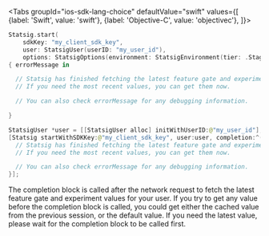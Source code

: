 
<Tabs
  groupId="ios-sdk-lang-choice"
  defaultValue="swift"
  values={[
    {label: 'Swift', value: 'swift'},
    {label: 'Objective-C', value: 'objectivec'},
  ]}>
  <TabItem value="swift">

```swift
Statsig.start(
    sdkKey: "my_client_sdk_key",
    user: StatsigUser(userID: "my_user_id"),
    options: StatsigOptions(environment: StatsigEnvironment(tier: .Staging)))
{ errorMessage in

  // Statsig has finished fetching the latest feature gate and experiment values for your user.
  // If you need the most recent values, you can get them now.

  // You can also check errorMessage for any debugging information.

}
```

  </TabItem>
  <TabItem value="objectivec">

```swift
StatsigUser *user = [[StatsigUser alloc] initWithUserID:@"my_user_id"];
[Statsig startWithSDKKey:@"my_client_sdk_key", user:user, completion:^(NSString * errorMessage) {
  // Statsig has finished fetching the latest feature gate and experiment values for your user.
  // If you need the most recent values, you can get them now.

  // You can also check errorMessage for any debugging information.
}];
```

  </TabItem>
</Tabs>

The completion block is called after the network request to fetch the latest feature gate and experiment values for your user.
If you try to get any value before the completion block is called, you could get either the cached value from the previous session,
or the default value. If you need the latest value, please wait for the completion block to be called first.
